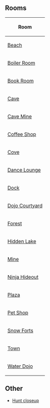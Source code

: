 {{CPW|Water Scavenger Hunt|Caçada da Água}}

==Rooms==
{|class="wikitable" style="margin: 1em auto;"
!Room
|-
|[[Media:WaterHuntBeach.swf|Beach]]
|-
|[[Media:WaterHuntBoiler.swf|Boiler Room]]
|-
|[[Media:WaterHuntBook.swf|Book Room]]
|-
|[[Media:WaterHuntCave.swf|Cave]]
|-
|[[Media:WaterHuntCavemine.swf|Cave Mine]]
|-
|[[Media:WaterHuntCoffee.swf|Coffee Shop]]
|-
|[[Media:WaterHuntCove.swf|Cove]]
|-
|[[Media:WaterHuntLounge.swf|Dance Lounge]]
|-
|[[Media:WaterHuntDock.swf|Dock]]
|-
|[[Media:WaterHuntDojoext.swf|Dojo Courtyard]]
|-
|[[Media:WaterHuntForest.swf|Forest]]
|-
|[[Media:WaterHuntLake.swf|Hidden Lake]]
|-
|[[Media:WaterHuntMine.swf|Mine]]
|-
|[[Media:WaterHuntDojohide.swf|Ninja Hideout]]
|-
|[[Media:WaterHuntPlaza.swf|Plaza]]
|-
|[[Media:WaterHuntPet.swf|Pet Shop]]
|-
|[[Media:WaterHuntForts.swf|Snow Forts]]
|-
|[[Media:RoomsTown-WaterScavengerHunt.swf|Town]]
|-
|[[Media:WaterDojoConstruction.swf|Water Dojo]]
|}

==Other==
*[[Media:Sensei Water Scavenger Hunt closeup.swf|Hunt closeup]]

{{Events}}
